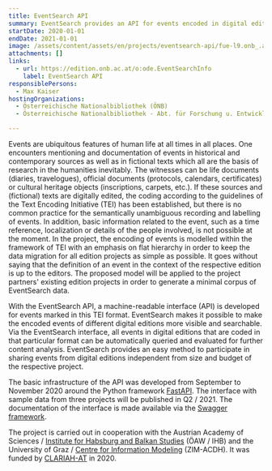 ```yaml
---
title: EventSearch API
summary: EventSearch provides an API for events encoded in digital editions.
startDate: 2020-01-01
endDate: 2021-01-01
image: /assets/content/assets/en/projects/eventsearch-api/fue-l9.onb_.ac_.at_9001_docs_2.png
attachments: []
links:
  - url: https://edition.onb.ac.at/o:ode.EventSearchInfo
    label: EventSearch API
responsiblePersons:
  - Max Kaiser
hostingOrganizations:
  - Österreichische Nationalbibliothek (ÖNB)
  - Österreichische Nationalbibliothek - Abt. für Forschung u. Entwicklung

---
```

Events are ubiquitous features of human life at all times in all places. One encounters mentioning and documentation of events in historical and contemporary sources as well as in fictional texts which all are the basis of research in the humanities inevitably. The witnesses can be life documents (diaries, travelogues), official documents (protocols, calendars, certificates) or cultural heritage objects (inscriptions, carpets, etc.). If these sources and (fictional) texts are digitally edited, the coding according to the guidelines of the Text Encoding Initiative (TEI) has been established, but there is no common practice for the semantically unambiguous recording and labelling of events. In addition, basic information related to the event, such as a time reference, localization or details of the people involved, is not possible at the moment. In the project, the encoding of events is modelled within the framework of TEI with an emphasis on flat hierarchy in order to keep the data migration for all edition projects as simple as possible. It goes without saying that the definition of an event in the context of the respective edition is up to the editors. The proposed model will be applied to the project partners' existing edition projects in order to generate a minimal corpus of EventSearch data.

With the EventSearch API, a machine-readable interface (API) is developed for events marked in this TEI format. EventSearch makes it possible to make the encoded events of different digital editions more visible and searchable. Via the EventSearch interface, all events in digital editions that are coded in that particular format can be automatically queried and evaluated for further content analysis. EventSearch provides an easy method to participate in sharing events from digital editions independent from size and budget of the respective project.

The basic infrastructure of the API was developed from September to November 2020 around the Python framework [FastAPI](https://fastapi.tiangolo.com/). The interface with sample data from three projects will be published in Q2 / 2021. The documentation of the interface is made available via the [Swagger framework](https://swagger.io/).

The project is carried out in cooperation with the Austrian Academy of Sciences / [Institute for Habsburg and Balkan Studies](https://www.oeaw.ac.at/ihb) (ÖAW / IHB) and the University of Graz / [Centre for Information Modeling](https://informationsmodellierung.uni-graz.at/de/) (ZIM-ACDH). It was funded by [CLARIAH-AT](https://digital-humanities.at/en/dha/clariah-at) in 2020.
